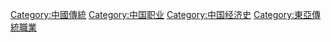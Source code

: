 [[Category:中國傳統|Category:中國傳統]]
[[Category:中国职业|Category:中国职业]]
[[Category:中国经济史|Category:中国经济史]]
[[Category:東亞傳統職業|Category:東亞傳統職業]]